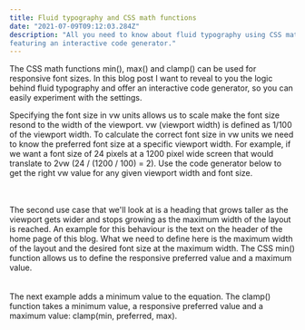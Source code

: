 ```yaml
---
title: Fluid typography and CSS math functions
date: "2021-07-09T09:12:03.284Z"
description: "All you need to know about fluid typography using CSS math functions, 
featuring an interactive code generator."
---
```



The CSS math functions min(), max() and clamp() can be used for responsive font sizes.
In this blog post I want to reveal to you the logic behind fluid typography and offer
an interactive code generator, so you can easily experiment with the settings.

Specifying the font size in vw units allows us to scale make the font size resond to
the width of the viewport.
vw (viewport width) is defined as 1/100 of the viewport width. To calculate
the correct font size in vw units we need to know the preferred font size at a specific
viewport width. For example, if we want a font size of 24 pixels at a 1200 pixel wide
screen that would translate to 2vw (24 / (1200 / 100) = 2). Use the code generator
below to get the right vw value for any given viewport width and font size.

<br />
<VwFontSize />
<br />
The second use case that we'll look at is a heading that grows taller as the viewport
gets wider and stops growing as the maximum width of the layout is reached. An example
for this behaviour is the text on the header of the home page of this blog. What
we need to define here is the maximum width of the layout and the desired font size
at the maximum width. The CSS min() function allows us to define the responsive preferred
value and a maximum value.

<br />
<br />
<MinFnFontSize />

<br />
The next example adds a minimum value to the equation. The clamp() function takes
a minimum value, a responsive preferred value and a maximum value: clamp(min, preferred,
max).

<br />
<br />
<ClampFnFontSize />
<br />
